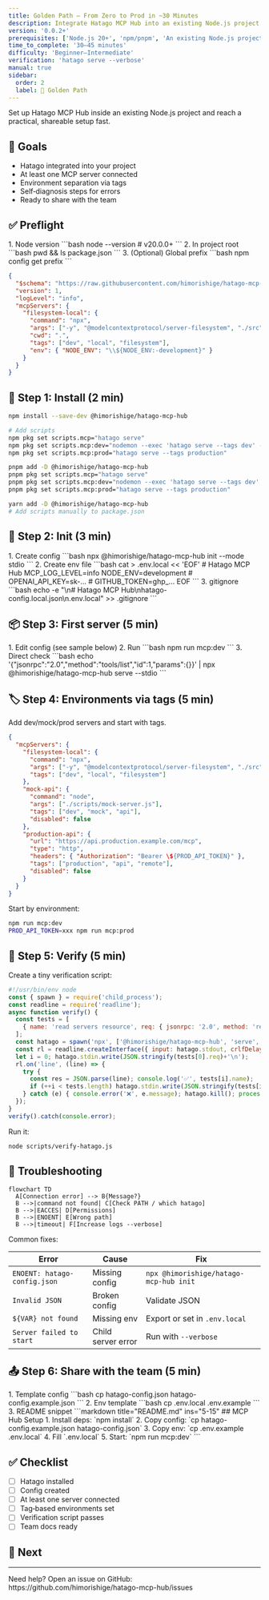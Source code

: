 ```yaml
---
title: Golden Path — From Zero to Prod in ~30 Minutes
description: Integrate Hatago MCP Hub into an existing Node.js project and reach a production‑ready setup quickly
version: '0.0.2+'
prerequisites: ['Node.js 20+', 'npm/pnpm', 'An existing Node.js project']
time_to_complete: '30–45 minutes'
difficulty: 'Beginner–Intermediate'
verification: 'hatago serve --verbose'
manual: true
sidebar:
  order: 2
  label: 🎯 Golden Path
---
```



Set up Hatago MCP Hub inside an existing Node.js project and reach a practical, shareable setup fast.

## 🎯 Goals

- Hatago integrated into your project
- At least one MCP server connected
- Environment separation via tags
- Self‑diagnosis steps for errors
- Ready to share with the team

## ✅ Preflight

<Steps>
1. Node version
   ```bash
   node --version  # v20.0.0+
   ```
2. In project root
   ```bash
   pwd && ls package.json
   ```
3. (Optional) Global prefix
   ```bash
   npm config get prefix
   ```
</Steps>

```json
{
  "$schema": "https://raw.githubusercontent.com/himorishige/hatago-mcp-hub/main/schemas/config.schema.json",
  "version": 1,
  "logLevel": "info",
  "mcpServers": {
    "filesystem-local": {
      "command": "npx",
      "args": ["-y", "@modelcontextprotocol/server-filesystem", "./src"],
      "cwd": ".",
      "tags": ["dev", "local", "filesystem"],
      "env": { "NODE_ENV": "\\${NODE_ENV:-development}" }
    }
  }
}
```


## 🚀 Step 1: Install (2 min)

<Tabs>
  <TabItem label="npm (recommended)">

  ```bash
  npm install --save-dev @himorishige/hatago-mcp-hub

  # Add scripts
  npm pkg set scripts.mcp="hatago serve"
  npm pkg set scripts.mcp:dev="nodemon --exec 'hatago serve --tags dev' --watch hatago.config.json"
  npm pkg set scripts.mcp:prod="hatago serve --tags production"
  ```
  </TabItem>

  <TabItem label="pnpm">

  ```bash
  pnpm add -D @himorishige/hatago-mcp-hub
  pnpm pkg set scripts.mcp="hatago serve"
  pnpm pkg set scripts.mcp:dev="nodemon --exec 'hatago serve --tags dev' --watch hatago.config.json"
  pnpm pkg set scripts.mcp:prod="hatago serve --tags production"
  ```
  </TabItem>

  <TabItem label="yarn">

  ```bash
  yarn add -D @himorishige/hatago-mcp-hub
  # Add scripts manually to package.json
  ```
  </TabItem>
</Tabs>

## 🔧 Step 2: Init (3 min)

<Steps>
1. Create config
   ```bash
   npx @himorishige/hatago-mcp-hub init --mode stdio
   ```
2. Create env file
   ```bash
   cat > .env.local << 'EOF'
   # Hatago MCP Hub
   MCP_LOG_LEVEL=info
   NODE_ENV=development
   # OPENAI_API_KEY=sk-...
   # GITHUB_TOKEN=ghp_...
   EOF
   ```
3. gitignore
   ```bash
   echo -e "\n# Hatago MCP Hub\nhatago-config.local.json\n.env.local" >> .gitignore
   ```
</Steps>

## 📦 Step 3: First server (5 min)

<Steps>
1. Edit config (see sample below)
2. Run
   ```bash
   npm run mcp:dev
   ```
3. Direct check
   ```bash
   echo '{"jsonrpc":"2.0","method":"tools/list","id":1,"params":{}}' | npx @himorishige/hatago-mcp-hub serve --stdio
   ```
</Steps>

## 🏷️ Step 4: Environments via tags (5 min)

Add dev/mock/prod servers and start with tags.

```json title="hatago-config.json" ins="10-26"
{
  "mcpServers": {
    "filesystem-local": {
      "command": "npx",
      "args": ["-y", "@modelcontextprotocol/server-filesystem", "./src"],
      "tags": ["dev", "local", "filesystem"]
    },
    "mock-api": {
      "command": "node",
      "args": ["./scripts/mock-server.js"],
      "tags": ["dev", "mock", "api"],
      "disabled": false
    },
    "production-api": {
      "url": "https://api.production.example.com/mcp",
      "type": "http",
      "headers": { "Authorization": "Bearer \${PROD_API_TOKEN}" },
      "tags": ["production", "api", "remote"],
      "disabled": false
    }
  }
}
```

Start by environment:

```bash
npm run mcp:dev
PROD_API_TOKEN=xxx npm run mcp:prod
```

## 🧪 Step 5: Verify (5 min)

Create a tiny verification script:

```javascript title="scripts/verify-hatago.js"
#!/usr/bin/env node
const { spawn } = require('child_process');
const readline = require('readline');
async function verify() {
  const tests = [
    { name: 'read servers resource', req: { jsonrpc: '2.0', method: 'resources/read', id: 1, params: { uri: 'hatago://servers' } } }
  ];
  const hatago = spawn('npx', ['@himorishige/hatago-mcp-hub', 'serve', '--stdio'], { stdio: ['pipe','pipe','pipe'] });
  const rl = readline.createInterface({ input: hatago.stdout, crlfDelay: Infinity });
  let i = 0; hatago.stdin.write(JSON.stringify(tests[0].req)+'\n');
  rl.on('line', (line) => {
    try {
      const res = JSON.parse(line); console.log('✅', tests[i].name);
      if (++i < tests.length) hatago.stdin.write(JSON.stringify(tests[i].req)+'\n'); else { console.log('🎉 done'); hatago.kill(); process.exit(0); }
    } catch (e) { console.error('❌', e.message); hatago.kill(); process.exit(1); }
  });
}
verify().catch(console.error);
```

Run it:

```bash
node scripts/verify-hatago.js
```

## 🚨 Troubleshooting

```mermaid
flowchart TD
  A[Connection error] --> B{Message?}
  B -->|command not found| C[Check PATH / which hatago]
  B -->|EACCES| D[Permissions]
  B -->|ENOENT| E[Wrong path]
  B -->|timeout| F[Increase logs --verbose]
```

Common fixes:

| Error | Cause | Fix |
|---|---|---|
| `ENOENT: hatago-config.json` | Missing config | `npx @himorishige/hatago-mcp-hub init` |
| `Invalid JSON` | Broken config | Validate JSON |
| `${VAR} not found` | Missing env | Export or set in `.env.local` |
| `Server failed to start` | Child server error | Run with `--verbose` |

## 📤 Step 6: Share with the team (5 min)

<Steps>
1. Template config
   ```bash
   cp hatago-config.json hatago-config.example.json
   ```
2. Env template
   ```bash
   cp .env.local .env.example
   ```
3. README snippet
   ```markdown title="README.md" ins="5-15"
   ## MCP Hub Setup
   1. Install deps: `npm install`
   2. Copy config: `cp hatago-config.example.json hatago-config.json`
   3. Copy env: `cp .env.example .env.local`
   4. Fill `.env.local`
   5. Start: `npm run mcp:dev`
   ```
</Steps>

## ✅ Checklist

- [ ] Hatago installed
- [ ] Config created
- [ ] At least one server connected
- [ ] Tag‑based environments set
- [ ] Verification script passes
- [ ] Team docs ready

## 🎯 Next

<CardGrid>
  <Card title="Tag Filtering" icon="tag" href="/en/how-to/tag-filtering/" />
  <Card title="Remote Servers" icon="globe" href="/en/how-to/remote-servers/" />
  <Card title="Config Inheritance" icon="document" href="/en/how-to/config-inheritance/" />
</CardGrid>

---

<Aside type="tip">
  Need help? Open an issue on GitHub: https://github.com/himorishige/hatago-mcp-hub/issues
 </Aside>